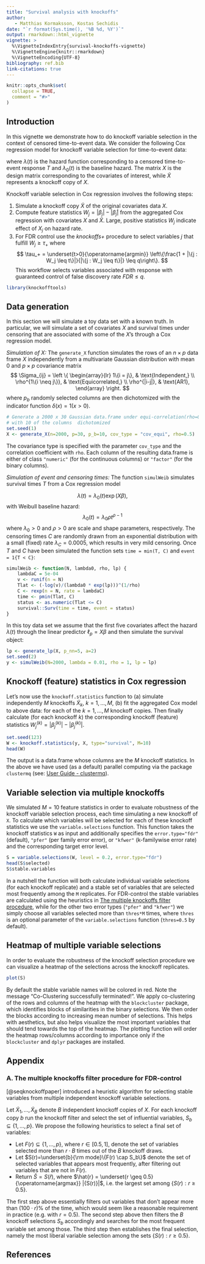 ```yaml
---
title: "Survival analysis with knockoffs"
author: 
   - Matthias Kormaksson, Kostas Sechidis
date: "`r format(Sys.time(), '%B %d, %Y')`"
output: rmarkdown::html_vignette
vignette: >
  %\VignetteIndexEntry{survival-knockoffs-vignette}
  %\VignetteEngine{knitr::rmarkdown}
  %\VignetteEncoding{UTF-8}
bibliography: ref.bib
link-citations: true
---
```


```r
knitr::opts_chunk$set(
  collapse = TRUE,
  comment = "#>"
)
```

## Introduction

In this vignette we demonstrate how to do knockoff variable selection in the context of censored time-to-event data. We consider the following Cox regression model for knockoff variable selection for time-to-event data:

\begin{align}
\lambda(t) = \lambda_0(t) \exp \left(X \beta + \tilde{X} \tilde{\beta} \right),
\end{align}

where $\lambda(t)$ is the hazard function corresponding to a censored time-to-event response $T$ and $\lambda_0(t)$ is the baseline hazard. The matrix $X$ is the design matrix corresponding to the covariates of interest, while $\tilde{X}$ represents a knockoff copy of $X$.

Knockoff variable selection in Cox regression involves the following steps:

1. Simulate a knockoff copy $\tilde{X}$ of the original covariates data $X$.
2. Compute feature statistics $W_j=|\beta_j|-|\tilde{\beta}_j|$ from the aggregated Cox regression with covariates $X$ and $\tilde{X}$. Large, positive statistics $W_j$ indicate effect of $X_j$ on hazard rate.
3. For FDR control use the *knockoffs$+$* procedure to select variables $j$ that fulfill $W_j \geq \tau_+$ where
$$
\tau_+ = \underset{t>0}{\operatorname{argmin}} \left\{\frac{1 + |\{j : W_j \leq t\}|}{|\{j : W_j \leq t\}|} \leq q\right\}.
$$
This workflow selects variables associated with response with guaranteed control of false discovery rate $FDR \leq q$.

```r
library(knockofftools)
```

## Data generation {#simdata}

In this section we will simulate a toy data set with a known truth. In particular, we will simulate a set of covariates $X$ and survival times under censoring that are associated with some of the $X$'s through a Cox regression model.

*Simulation of $X$:* The `generate_X` function simulates the rows of an $n \times p$ data frame $X$ independently from a multivariate Gaussian distribution with mean $0$ and $p \times p$ covariance matrix 
$$
\Sigma_{ij} = \left \{
\begin{array}{lr}
1\{i = j\}, & \text{Independent,} \\
\rho^{1\{i \neq j\}}, & \text{Equicorrelated,} \\
\rho^{|i-j|}, & \text{AR1},
\end{array}
\right.
$$
where $p_b$ randomly selected columns are then dichotomized with the indicator function $\delta(x)=1(x > 0)$. 
```r
# Generate a 2000 x 30 Gaussian data.frame under equi-correlation(rho=0.5) structure, 
# with 10 of the columns  dichotomized
set.seed(1)
X <- generate_X(n=2000, p=30, p_b=10, cov_type = "cov_equi", rho=0.5)
```
The covariance type is specified with the parameter `cov_type` and the correlation coefficient with `rho`. Each column of the resulting data.frame is either of class `"numeric"` (for the continuous columns) or `"factor"` (for the binary columns).

*Simulation of event and censoring times:* The function `simulWeib` simulates survival times $T$ from a Cox regression model

$$
\lambda(t) = \lambda_0(t) \exp \left(X \beta \right),
$$
with Weibull baseline hazard:
$$
\lambda_0(t) = \lambda_0 \rho t^{\rho-1}
$$
where $\lambda_0 > 0$ and $\rho > 0$ are scale and shape parameters, respectively. The censoring times $C$ are randomly drawn from an exponential distribution with a small (fixed) rate $\lambda_C=0.0005$, which results in very mild censoring. Once $T$ and $C$ have been simulated the function sets `time = min(T, C)` and `event = 1{T < C}`:
```r
simulWeib <- function(N, lambda0, rho, lp) {
    lambdaC = 5e-04
    v <- runif(n = N)
    Tlat <- (-log(v)/(lambda0 * exp(lp)))^(1/rho)
    C <- rexp(n = N, rate = lambdaC)
    time <- pmin(Tlat, C)
    status <- as.numeric(Tlat <= C)
    survival::Surv(time = time, event = status)
}
```

In this toy data set we assume that the first five covariates affect the hazard $\lambda(t)$ through the linear predictor $\ell_p=X\beta$ and then simulate the survival object:
```r
lp <- generate_lp(X, p_nn=5, a=2)
set.seed(2)
y <- simulWeib(N=2000, lambda = 0.01, rho = 1, lp = lp)
```

## Knockoff (feature) statistics in Cox regression

Let's now use the `knockoff.statistics` function to (a) simulate independently
$M$ knockoffs $\tilde{X}_k$, $k=1,\dots,M$, (b) fit the aggregated Cox model
to above data:
\begin{align}
\lambda(t) = \lambda_0(t) \exp \left(X \beta^{(k)} + \tilde{X}_k \tilde{\beta}^{(k)} \right),
\end{align}
for each of the $k=1,\dots,M$ knockoff copies. Then finally calculate
(for each knockoff $k$) the corresponding knockoff (feature) statistics
$W^{(k)}_j = |\beta_j^{(k)}|-|\tilde{\beta}_j^{(k)}|$. 

```r
set.seed(123)
W <- knockoff.statistics(y, X, type="survival", M=10)
head(W)
```

The output is a data.frame whose columns are the $M$ knockoff statistics.
In the above we have used (as a default) parallel computing via the package
`clustermq` (see: [User Guide - clustermq](https://cran.r-project.org/web/packages/clustermq/vignettes/userguide.html)). 

## Variable selection via multiple knockoffs

We simulated $M = 10$ feature statistics in order to evaluate robustness of the knockoff variable selection process, each time simulating a new knockoff of `X`. To calculate which variables will be selected for each of these knockoff statistics we use the `variable.selections` function. This function takes the knockoff statistics `W` as input and additionally specifies the `error.type="fdr"` (default), `"pfer"` (per family error error), or `"kfwer"` (k-familywise error rate) and the corresponding target error level. 
```r
S = variable.selections(W, level = 0.2, error.type="fdr")
head(S$selected)
S$stable.variables
```
In a nutshell the function will both calculate individual variable selections (for each knockoff replicate) and a stable set of variables that are selected most frequently among the `M` replicates. For FDR-control the stable variables are calculated using the heuristics in [The multiple knockoffs filter procedure](#multiple-knockoffs-filter-procedure), while for the other two error types (`"pfer"` and `"kfwer"`) we simply choose all variables selected more than `thres*M` times, where `thres` is an optional parameter of the `variable.selections` function (`thres=0.5` by default).

## Heatmap of multiple variable selections

In order to evaluate the robustness of the knockoff selection procedure we can visualize a heatmap of the selections across the knockoff replicates. 
```r
plot(S)
```
By default the stable variable names will be colored in red. Note the message "Co-Clustering successfully terminated!". We apply co-clustering of the rows and columns of the heatmap with the `blockcluster` package, which identifies blocks of similarities in the binary selections. We then order the blocks according to increasing mean number of selections. This helps with aesthetics, but also helps visualize the most important variables that should tend towards the top of the heatmap. The plotting function will order the heatmap rows/columns according to importance only if the `blockcluster` and `dplyr` packages are installed.

## Appendix {#appendix}

### A. The multiple knockoffs filter procedure for FDR-control {#multiple-knockoffs-filter-procedure}

[@seqknockoffpaper] introduced a heuristic algorithm for selecting stable variables from multiple independent knockoff variable selections. 

Let $\tilde{X}_1, \dots, \tilde{X}_B$ denote $B$ independent knockoff copies of $X$. For each knockoff copy $b$ run the knockoff filter and select the set of influential variables, $S_b \subseteq \{1,\dots,p\}$. We propose the following heuristics to select a final set of variables:

* Let $F(r) \subseteq \{1,\dots,p\}$, where $r \in [0.5, 1]$, denote the set of variables selected more than $r \cdot B$ times out of the $B$ knockoff draws.
* Let $S(r)=\underset{b}{\rm mode}\{F(r) \cap S_b\}$ denote the set of selected variables that appears most frequently, after filtering out variables that are not in $F(r)$.
* Return $\hat{S} = S(\hat{r})$, where $\hat{r} = \underset{r \geq 0.5}{\operatorname{argmax}} |{S(r)}|$, i.e. the largest set among $\{S(r):r \geq 0.5\}$.

The first step above essentially filters out variables that don't appear more than $(100\cdot r)\%$ of the time, which would seem like a reasonable requirement in practice (e.g. with $r=0.5$). The second step above then filters the $B$ knockoff selections $S_b$ accordingly and searches for the most frequent variable set among those. The third step then establishes the final selection, namely the most liberal variable selection among the sets $\{S(r):r \geq 0.5\}$.

## References
